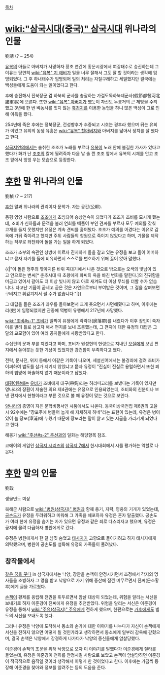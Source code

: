 [[목차]]
= [[wiki:"삼국시대(중국)" 삼국시대]] 위나라의 인물 =
劉靖
(? ~ 254)

[[유복]]의 아들로 아버지가 사망하자 황초 연간에 황문시랑에서 여강태수로 승진하는데 그 이유는 당연히 [[wiki:"유복" 지 애비]]가 일을 너무 잘해서 그도 잘 할 것이라는 생각에 임명되었다. 그 후 하내태수가 임명되어 일의 처리는 자질구레하고 세밀했지만 결국에는 백성들에게 도움이 되는 일이었다고 한다. 

후에 승진해서 진북장군 겸 하북의 군사를 총괄하는 가절도독하북제군사(假節都督河北諸軍事)에 오른다. 또한 [[wiki:"유복" 아버지]]가 했듯이 자신도 누릉거의 큰 제방을 수리했고 3년에 한 번 벼농사를 짓지 않는 [[휴경지]]를 이용한 농업을 하니 많은 백성이 그로 인해 이득을 봤다. 

254년에 죽은 후에는 정북장군, 건성향후가 추증되고 시호는 경후라 했으며 뒤는 유희가 이었고 유희의 동생 유홍은 [[wiki:"유복" 할아버지]]와 아버지를 닮아서 정치를 잘 했다고 한다.

[[삼국지연의]]에서는 술취한 조조가 노래를 부르다 [[유복]]이 노래 안에 불길한 가사가 있다고 했다가 화가 난 [[조조]]의 칼에 찔려죽자 다음 날 술 깬 조조 앞에서 유복의 시체를 안고 조조 앞에서 엉엉 우는 모습으로 등장한다.

= [[후한]] 말 위나라의 인물 =
劉楨
(? ~ 217)

[[후한]] 말과 위나라의 관리이자 문학가. 자는 공간(公幹).

동평 영양 사람으로 [[조조]]에게 초빙되어 승상연속이 되었다가 조조가 조비를 모시게 했는데, 조비가 신하들과 문객을 불러 연회를 베풀어 부인 견씨를 부르자 모두 예의를 갖춰 고개를 들지 못했지만 유정은 계속 견씨를 훑어봤다. 조조가 예의를 어겼다는 이유로 감옥에 가둬 죽이려고 했지만 주위 사람들의 청원으로 죽이지 않았다고 하며, 기물을 제작하는 작부로 좌천되어 돌을 가는 일을 하게 되었다.

조조가 소부의 속관인 상방에 이르자 진지하게 돌을 갈고 있는 유정을 보고 돌이 어떠하냐고 묻자 자기를 돌에 비유하면서 스스로를 변호하기 위해 꿇어 앉아 말했다.

{{|"이 돌은 형주의 깎아지른 바위 꼭대기에서 나온 것으로 밖으로는 오색의 빛남이 있고 안으로는 변씨[* 춘추시대 때 초왕에게 화씨의 옥을 바친 변화를 말한다.]의 진귀함을 머금고 있어서 갈아도 더 이상 빛나지 않고 아로 새겨도 더 이상 무늬를 더할 수가 없습니다. 타고난 기품이 굳세고 곧은 것은 자연으로부터 부여받은 것이며, 그 결을 살펴보면 구비지고 휘감겨져서 펼 수가 없습니다."|}}

그 대답을 들은 조조가 좌우를 돌아보면서 크게 웃으면서 사면해줬다고 하며, 이후에는 리(吏)에 임명되었지만 관중에 역병이 유행해서 217년에 사망했다.

[[wiki:"조비#s-1" 조비]]가 일찍이 유정에게 곽락대(廓落帶)를 내렸다가 이후 장인이 죽자 이를 빌려 틀로 삼고자 해서 편지를 보내 조롱했는데, 그 편지에 대한 유정의 대답은 그 말의 교모함이 있어 여러 공자들에게 사랑받았다고 한다.

수십편의 문과 부를 지었다고 하며, 조비가 원성현의 현령으로 지내던 [[오질]]에게 보낸 편지에서 쏟아붓는 듯한 기상이 있었지만 강건함이 부족하다고 했다.

전략, 문사전, 위지 등에서 이같은 기록이 나오며, 세설신어에서는 불경죄에 걸려 조비가 어찌하여 법도를 삼가 지키지 않았냐고 묻자 유정이 "진실이 진실로 용렬하면서 또한 폐하의 법망에 허술하지 않기 때문이라고 답했다.

[[태평어람]]에는 [[유비]]가 조비에게 대구(帶鉤)라는 허리띠고리를 보냈다는 기록이 있지만 명나라의 장훤이 저술한 의요 제4권에는 유정으로 인용되었는데, 조비와의 친분이나 보낸 편지에서 현형이라고 부른 것으로 볼 때 유정이 맞는 것으로 보인다.

[[양]]나라의 종영이 지은 문학비평서인 시품에서도 나온다. 동국이상국전집 제6권의 고율시 92수에는 "장포주에 병들어 눕게 해 지체하게 하네"라는 표현이 있는데, 유정은 병이 있어 늘 장포(漳浦)에 누웠기 때문에 장포라는 말이 앓고 있는 시골을 가리키게 되었다고 한다.

해몽가 [[wiki:"주선#s-2" 주선]]과의 일화는 해당항목 참조.

코에이의 게임인 [[삼국지 시리즈]]의 [[삼국지 7]]에서 한시대회에서 시를 평가하는 역할로 나온다.

= [[후한]] 말의 인물 =
劉政

생몰년도 미상

북해군 사람으로 [[wiki:"병원(삼국지)" 병원]]과 함께 용기, 지략, 영웅의 기개가 있었는데, [[공손도]]가 유정을 두려워하고 미워해 그 가족을 체포하자 유정은 혼자 탈출했다. 공손도가 여러 현에 유정을 숨기는 자가 있으면 유정과 같은 죄로 다스리자고 했으며, 유정은 궁지에 몰려 다급하자 병원에게로 갔다.

유정은 병원에게서 한 달 남짓 숨었고 [[태사자]]가 고향으로 돌아가려고 하자 태사자에게 의탁했으며, 병원이 공손도를 설득해 유정의 가족들이 풀려났다.

== 창작물에서 ==
[[같은 꿈을 꾸다]] in 삼국지에서는 낙양, 장안을 손책이 안정시키면서 조정에서 각지의 명사들을 초빙하자 그 명을 받고 낙양으로 가기 위해 중산에 잠깐 머무르면서 진씨(문소황후)에게 글을 가르쳤다.

[[손책]]이 황제를 옹립해 전권을 휘두르면서 암살 대상이 되었는데, 위험을 알리는 서신을 보내기로 하자 이준경이 진씨에게 유정을 추천받았다. 위험을 알리는 서신은 이준경이 유정을 통해서 [[wiki:"주유(삼국지)" 주유]]에게 전하게 했으며, 한편으로는 [[가후]]에게도 별도의 서신을 보내도록 했다.

그러나 유정은 낙양에 도착해서 동소와 손가에 대한 이야기를 나누다가 자신이 손책에게 서신을 전하지 않으면 어떻게 될 것인가라고 생각하면서 동소에게 일부러 감옥에 갇혔으며, 결국 손책은 낙양에서 강경하게 나가다가 낙양의 중신들에게 암살당했다.

이준경이 손책의 조문을 위해 낙양으로 오자 이 이야기를 말했다가 이준경에게 질타를 들었는데, 유정은 이준경이 천하를 안정시킬 사람으로 보았고 손책이 암살당하면 이준경이 적극적으로 움직일 것이라 생각해서 이렇게 한 것이었다고 한다. 이후에는 가끔씩 등장해 이준경을 찾아와 정보를 알려주는 등의 도움을 준다.
